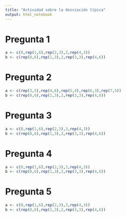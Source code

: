 ```yaml
---
title: "Actividad sobre la desviación típica"
output: html_notebook
---
```


# Pregunta 1
```r
a <- c(0,rep(1,6),rep(2,3),3,rep(4,3))
b <- c(rep(0,6),rep(1,3),2,rep(3,3),rep(4,6))
```

# Pregunta 2
```r
a <- c(rep(3,5),rep(4,6),rep(5,4),rep(6,3),rep(7,5))
b <- c(rep(0,6),rep(1,3),2,rep(3,3),rep(4,6))
```
# Pregunta 3
```r
a <- c(0,rep(1,6),rep(2,3),3,rep(4,3))
b <- c(rep(0,6),rep(1,3),2,rep(3,3),rep(4,6))
```

# Pregunta 4
```r
a <- c(0,rep(1,6),rep(2,3),3,rep(4,3))
b <- c(rep(0,6),rep(1,3),2,rep(3,3),rep(4,6))
```
# Pregunta 5
```r
a <- c(0,rep(1,6),rep(2,3),3,rep(4,3))
b <- c(rep(0,6),rep(1,3),2,rep(3,3),rep(4,6))
```

